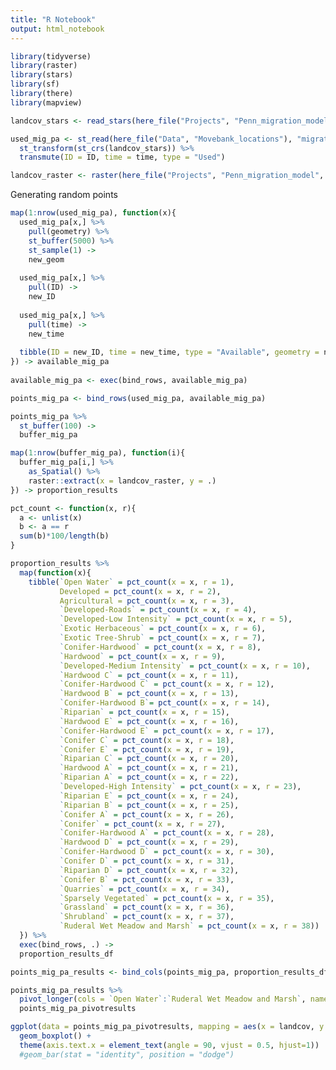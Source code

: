 ```yaml
---
title: "R Notebook"
output: html_notebook
---
```


```r
library(tidyverse)
library(raster)
library(stars)
library(sf)
library(there)
library(mapview)
```

```r
landcov_stars <- read_stars(here_file("Projects", "Penn_migration_model", "phys_sclass_pa_reclassed.tif")) 

used_mig_pa <- st_read(here_file("Data", "Movebank_locations"), "migratory_points_pa_8_3_2020") %>%
  st_transform(st_crs(landcov_stars)) %>%
  transmute(ID = ID, time = time, type = "Used")

landcov_raster <- raster(here_file("Projects", "Penn_migration_model", "phys_sclass_pa_reclassed.tif")) 
```

Generating random points
```r
map(1:nrow(used_mig_pa), function(x){
  used_mig_pa[x,] %>%
    pull(geometry) %>%
    st_buffer(5000) %>%
    st_sample(1) ->
    new_geom
  
  used_mig_pa[x,] %>%
    pull(ID) ->
    new_ID
  
  used_mig_pa[x,] %>%
    pull(time) ->
    new_time
  
  tibble(ID = new_ID, time = new_time, type = "Available", geometry = new_geom)
}) -> available_mig_pa
  
available_mig_pa <- exec(bind_rows, available_mig_pa)
```


```r
points_mig_pa <- bind_rows(used_mig_pa, available_mig_pa)
```


```r
points_mig_pa %>%
  st_buffer(100) ->
  buffer_mig_pa
```


```r
map(1:nrow(buffer_mig_pa), function(i){
  buffer_mig_pa[i,] %>%
    as_Spatial() %>% 
    raster::extract(x = landcov_raster, y = .)
}) -> proportion_results
```


```r
pct_count <- function(x, r){
  a <- unlist(x)
  b <- a == r
  sum(b)*100/length(b)
}

proportion_results %>%
  map(function(x){
    tibble(`Open Water` = pct_count(x = x, r = 1), 
           Developed = pct_count(x = x, r = 2),
           Agricultural = pct_count(x = x, r = 3),
           `Developed-Roads` = pct_count(x = x, r = 4),
           `Developed-Low Intensity` = pct_count(x = x, r = 5),
           `Exotic Herbaceous` = pct_count(x = x, r = 6),
           `Exotic Tree-Shrub` = pct_count(x = x, r = 7),
           `Conifer-Hardwood` = pct_count(x = x, r = 8),
           `Hardwood` = pct_count(x = x, r = 9),
           `Developed-Medium Intensity` = pct_count(x = x, r = 10),
           `Hardwood C` = pct_count(x = x, r = 11),
           `Conifer-Hardwood C` = pct_count(x = x, r = 12),
           `Hardwood B` = pct_count(x = x, r = 13),
           `Conifer-Hardwood B`= pct_count(x = x, r = 14),
           `Riparian` = pct_count(x = x, r = 15),
           `Hardwood E` = pct_count(x = x, r = 16),
           `Conifer-Hardwood E` = pct_count(x = x, r = 17),
           `Conifer C` = pct_count(x = x, r = 18),
           `Conifer E` = pct_count(x = x, r = 19),
           `Riparian C` = pct_count(x = x, r = 20),
           `Hardwood A` = pct_count(x = x, r = 21),
           `Riparian A` = pct_count(x = x, r = 22),
           `Developed-High Intensity` = pct_count(x = x, r = 23),
           `Riparian E` = pct_count(x = x, r = 24),
           `Riparian B` = pct_count(x = x, r = 25),
           `Conifer A` = pct_count(x = x, r = 26),
           `Conifer` = pct_count(x = x, r = 27),
           `Conifer-Hardwood A` = pct_count(x = x, r = 28),
           `Hardwood D` = pct_count(x = x, r = 29),
           `Conifer-Hardwood D` = pct_count(x = x, r = 30),
           `Conifer D` = pct_count(x = x, r = 31),
           `Riparian D` = pct_count(x = x, r = 32),
           `Conifer B` = pct_count(x = x, r = 33),
           `Quarries` = pct_count(x = x, r = 34),
           `Sparsely Vegetated` = pct_count(x = x, r = 35),
           `Grassland` = pct_count(x = x, r = 36),
           `Shrubland` = pct_count(x = x, r = 37),
           `Ruderal Wet Meadow and Marsh` = pct_count(x = x, r = 38))
  }) %>%
  exec(bind_rows, .) ->
  proportion_results_df
```


```r
points_mig_pa_results <- bind_cols(points_mig_pa, proportion_results_df)
```


```r
points_mig_pa_results %>%
  pivot_longer(cols = `Open Water`:`Ruderal Wet Meadow and Marsh`, names_to = "landcov") ->
  points_mig_pa_pivotresults
```

```r
ggplot(data = points_mig_pa_pivotresults, mapping = aes(x = landcov, y = value, fill = type)) +
  geom_boxplot() + 
  theme(axis.text.x = element_text(angle = 90, vjust = 0.5, hjust=1))
  #geom_bar(stat = "identity", position = "dodge")
```

